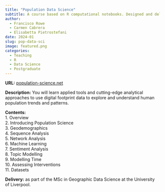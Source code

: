 ```yaml
---
title: "Population Data Science"
subtitle: A course based on R computational notebooks. Designed and delivered by Dr. Carmen Cabrera, Prof. Francisco Rowe and Dr. Elisabetta Pietrostefani.
author: 
  - Francisco Rowe
  - Carmen Cabrera
  - Elisabetta Pietrostefani
date: 2024-01
slug: pop-data-sci
image: featured.png
categories:
  - Teaching
  - R
  - Data Science
  - Postgraduate
---
```


**URL:** [population-science.net](https://www.population-science.net/)

**Description:** You will learn applied tools and cutting-edge analytical approaches to use digital footprint data to explore and understand human population trends and patterns.

**Contents:**<br>
1. Overview<br>
2. Introducing Population Science<br>
3. Geodemographics<br>
4. Sequence Analysis<br>
5. Network Analysis<br>
6. Machine Learning<br>
7. Sentiment Analysis<br>
8. Topic Modelling<br>
9. Modelling Time<br>
10. Assessing Interventions<br>
11. Datasets<br>

**Delivery:** as part of the MSc in Geographic Data Science at the University of Liverpool.



